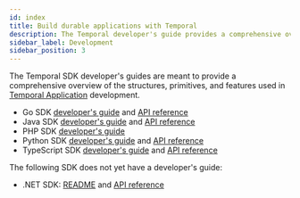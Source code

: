 ```yaml
---
id: index
title: Build durable applications with Temporal
description: The Temporal developer's guide provides a comprehensive overview of the structures, primitives, and features used in Temporal Application development.
sidebar_label: Development
sidebar_position: 3
---
```



The Temporal SDK developer's guides are meant to provide a comprehensive overview of the structures, primitives, and features used in [Temporal Application](/temporal#temporal-application) development.

<SdkLogos />

- Go SDK [developer's guide](/dev-guide/go) and [API reference](http://t.mp/go-api)
- Java SDK [developer's guide](/dev-guide/java) and [API reference](http://t.mp/java-api)
- PHP SDK [developer's guide](/dev-guide/php)
- Python SDK [developer's guide](/dev-guide/python) and [API reference](https://python.temporal.io)
- TypeScript SDK [developer's guide](/dev-guide/typescript) and [API reference](https://typescript.temporal.io)

The following SDK does not yet have a developer's guide:

- .NET SDK: [README](https://github.com/temporalio/sdk-dotnet#readme) and [API reference](https://dotnet.temporal.io/)
